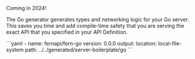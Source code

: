 <Callout intent = "tip">
Coming in 2024!
</Callout>

<br />

The Go generator generates types and networking logic for your Go server. This saves you time and add compile-time safety that you are serving the exact API that you specified in your API Definition.

<CodeBlock title="generators.yml">
```yaml
- name: fernapi/fern-go
  version: 0.0.0
  output:
    location: local-file-system
    path: ../../generated/server-boilerplate/go
```
</CodeBlock>
